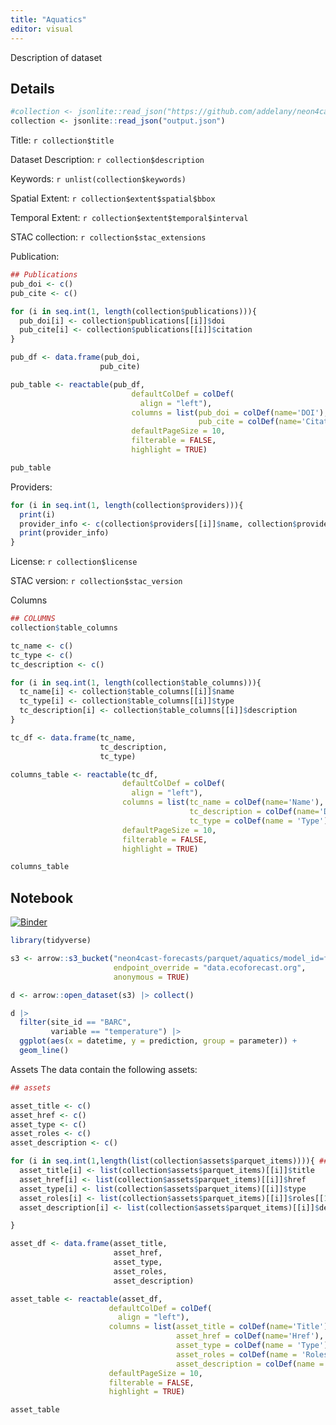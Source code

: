 ```yaml
---
title: "Aquatics"
editor: visual
---
```


Description of dataset

::: panel-tabset
## Details

```r
#collection <- jsonlite::read_json("https://github.com/addelany/neon4cast-catalog/blob/main/output.json")
collection <- jsonlite::read_json("output.json")

```

Title: `r collection$title`

Dataset Description: `r collection$description`

Keywords: `r unlist(collection$keywords)`

Spatial Extent: `r collection$extent$spatial$bbox`

Temporal Extent: `r collection$extent$temporal$interval`

STAC collection:
`r collection$stac_extensions`

Publication:
```r

## Publications
pub_doi <- c()
pub_cite <- c()

for (i in seq.int(1, length(collection$publications))){
  pub_doi[i] <- collection$publications[[i]]$doi
  pub_cite[i] <- collection$publications[[i]]$citation
}

pub_df <- data.frame(pub_doi,
                    pub_cite)

pub_table <- reactable(pub_df,
                           defaultColDef = colDef(
                             align = "left"),
                           columns = list(pub_doi = colDef(name='DOI'),
                                          pub_cite = colDef(name='Citation')),
                           defaultPageSize = 10,
                           filterable = FALSE,
                           highlight = TRUE)

pub_table
```

Providers:
```r
for (i in seq.int(1, length(collection$providers))){
  print(i)
  provider_info <- c(collection$providers[[i]]$name, collection$providers[[i]]$url, c(unlist(collection$providers[[i]]$roles)))
  print(provider_info)
}
```

License: `r collection$license`

STAC version: `r collection$stac_version`

Columns
```r
## COLUMNS
collection$table_columns

tc_name <- c()
tc_type <- c()
tc_description <- c()

for (i in seq.int(1, length(collection$table_columns))){
  tc_name[i] <- collection$table_columns[[i]]$name
  tc_type[i] <- collection$table_columns[[i]]$type
  tc_description[i] <- collection$table_columns[[i]]$description
}

tc_df <- data.frame(tc_name,
                    tc_description,
                    tc_type)

columns_table <- reactable(tc_df,
                         defaultColDef = colDef(
                           align = "left"),
                         columns = list(tc_name = colDef(name='Name'),
                                        tc_description = colDef(name='Description'),
                                        tc_type = colDef(name = 'Type')),
                         defaultPageSize = 10,
                         filterable = FALSE,
                         highlight = TRUE)

columns_table
```

## Notebook

[![Binder](https://mybinder.org/badge_logo.svg)](https://mybinder.org/v2/gh/eco4cast/neon4cast-catalog/HEAD?urlpath=rstudio)

```r
library(tidyverse)
```

```r
s3 <- arrow::s3_bucket("neon4cast-forecasts/parquet/aquatics/model_id=flareGLM/reference_datetime=2023-02-24", 
                       endpoint_override = "data.ecoforecast.org",
                       anonymous = TRUE)

d <- arrow::open_dataset(s3) |> collect()
```

```r
d |> 
  filter(site_id == "BARC",
         variable == "temperature") |> 
  ggplot(aes(x = datetime, y = prediction, group = parameter)) +
  geom_line()

```


Assets
The data contain the following assets:
```r
## assets

asset_title <- c()
asset_href <- c()
asset_type <- c()
asset_roles <- c()
asset_description <- c()

for (i in seq.int(1,length(list(collection$assets$parquet_items)))){ ## this needs to be converted to list before this step (do in build_collection)
  asset_title[i] <- list(collection$assets$parquet_items)[[i]]$title
  asset_href[i] <- list(collection$assets$parquet_items)[[i]]$href
  asset_type[i] <- list(collection$assets$parquet_items)[[i]]$type
  asset_roles[i] <- list(collection$assets$parquet_items)[[i]]$roles[[1]]
  asset_description[i] <- list(collection$assets$parquet_items)[[i]]$description

}

asset_df <- data.frame(asset_title,
                       asset_href,
                       asset_type,
                       asset_roles,
                       asset_description)

asset_table <- reactable(asset_df,
                      defaultColDef = colDef(
                        align = "left"),
                      columns = list(asset_title = colDef(name='Title'),
                                     asset_href = colDef(name='Href'),
                                     asset_type = colDef(name = 'Type'),
                                     asset_roles = colDef(name = 'Roles'),
                                     asset_description = colDef(name = 'description')),
                      defaultPageSize = 10,
                      filterable = FALSE,
                      highlight = TRUE)

asset_table
```

:::
